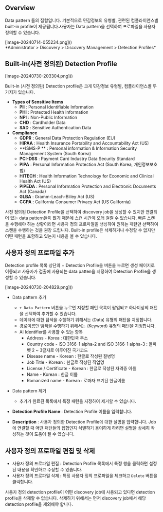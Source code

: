 
## Overview
Data pattern 들의 집합입니다. 기본적으로 민감정보의 유형별, 관련된 컴플라이언스별 built-in profile이 제공됩니다.사용자는 Data pattern을 선택하여 프로파일을 사용자 정의할 수 있습니다.

<p align="center">
<div>[image-20240714-055234.png]()</div>
*Administrator &gt; Discovery &gt; Discovery Management &gt; Detection Profiles*
</p>

## Built-in(사전 정의된) Detection Profile
<p align="center">
<div>[image-20240730-203304.png]()</div>
</p>

Built-in (사전 정의된) Detection profile은 크게 민감정보 유형별, 컴플라이언스별 두가지가 있습니다.

* **Types of Sensitive Items**
    * **PII**  : Personal Identifiable Information
    * **PHI**  : Protected Health Information
    * **NPI**  : Non-Public Information
    * **CHD**  : Cardholder Data
    * **SAD**  : Sensitive Authentication Data
* **Compliance**
    * **GDPR**  : General Data Protection Regulation (EU)
    * **HIPAA**  : Health Insurance Portability and Accountability Act (US)
    * **ISMS-P ** : Personal information & Information Security Management System (South Korea)
    * **PCI-DSS**  : Payment Card Industry Data Security Standard
    * **PIPA**  : Personal Information Protection Act (South Korea, 개인정보보호법)
    * **HITECH**  : Health Information Technology for Economic and Clinical Health Act (US)
    * **PIPEDA**  : Personal Information Protection and Electronic Documents Act (Canada)
    * **GLBA**  : Gramm-Leach-Bliley Act (US)
    * **CCPA**  : California Consumer Privacy Act (US California)

<Callout type="important">
사전 정의된 Detection Profile을 선택하여 discovery job을 생성할 수 있지만 연결되어 있는 data pattern들이 많기 때문에 스캔 시간이 오래 걸릴 수 있습니다. 빠른 스캔을 수행해야 하는 상황이라면 사용자 정의 프로파일을 생성하여 원하는 패턴만 선택하여 스캔을 수행하는 것을 권장 드립니다. 
</Callout>

<Callout type="info">
Built-in profile은 삭제하거나 수정할 수 없지만 어떤 패턴을 포함하고 있는지 내용을 볼 수 있습니다. 
</Callout>

## 사용자 정의 프로파일 추가
Detection profile 목록 상단의 + Detection Profile을 버튼을 누르면 생성 페이지로 이동되고 사용자가 검출에 사용되는 data patten을 지정하여 Detection Profile을 생성할 수 있습니다.

<p align="center">
<div>[image-20240730-204829.png]()</div>
</p>

* Data pattern 추가
    * `+ Data Pattern` 버튼을 누르면 지정할 패턴 목록이 팝업되고 하나이상의 패턴을 선택하여 추가할 수 있습니다.
    * 데이터에 대한 탐색을 수행하기 위해서는 (Data) 유형의 패턴을 지정합니다.
    * 경로이름만 탬색을 수행하기 위해서는 (Keyword) 유형의 패턴을 지정합니다.
    * AI Identifier를 사용할 수 있는 항목
        * Address - Korea : 대한민국 주소
        * Country code - ISO 3166-1 alpha-2 and ISO 3166-1 alpha-3 : 알파벳 2 ~ 3글자로 이루어진 국가코드
        * Disease name - Korean : 한글로 작성된 질병명
        * Job Title - Korean : 한글로 작성된 직업명
        * License / Certificate - Korean : 한글로 작성된 자격증 이름
        * Name - Korean : 한글 이름
        * Romanized name - Korean : 로마자 표기된 한글이름

* Data pattern 제거
    * 추가가 완료된 목록에서 특정 패턴을 지정하여 제거할 수 있습니다.
* **Detection Profile Name**  : Detection Profile 이름을 입력합니다.
* **Description**  : 사용자 정의한 Detection Profile에 대한 설명을 입력합니다. Job에 연결할 때 어떤 패턴들의 집합인지 식별하기 용이하게 하려면 설명을 상세히 작성하는 것이 도움이 될 수 있습니다.

## 사용자 정의 프로파일 편집 및 삭제
* 사용자 정의 프로파일 편집 : Detection Profile 목록에서 특정 행을 클릭하면 설정된 내용을 확인하고 수정할 수 있습니다.
* 사용자 정의 프로파일 삭제 : 특정 사용자 정의 프로파일을 체크하고 `Delete` 버튼을 클릭합니다.

<Callout type="important">
사용자 정의 detection profile이 어떤 discovery job에 사용되고 있다면 detection profile을 삭제할 수 없습니다. 삭제하기 위해서는 먼저 discovery job에서 해당 detection profile을 제외해야 합니다. 
</Callout>
